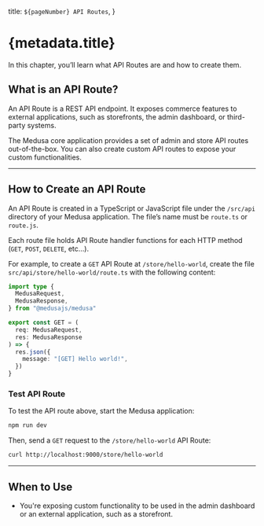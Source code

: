   title: `${pageNumber} API Routes`,
}

# {metadata.title}

In this chapter, you’ll learn what API Routes are and how to create them.

## What is an API Route?

An API Route is a REST API endpoint. It exposes commerce features to external applications, such as storefronts, the admin dashboard, or third-party systems.

The Medusa core application provides a set of admin and store API routes out-of-the-box. You can also create custom API routes to expose your custom functionalities.

---

## How to Create an API Route

An API Route is created in a TypeScript or JavaScript file under the `/src/api` directory of your Medusa application. The file’s name must be `route.ts` or `route.js`. 

Each route file holds API Route handler functions for each HTTP method (`GET`, `POST`, `DELETE`, etc…).

For example, to create a `GET` API Route at `/store/hello-world`, create the file `src/api/store/hello-world/route.ts` with the following content:

```ts title="src/api/store/hello-world/route.ts"
import type {
  MedusaRequest,
  MedusaResponse,
} from "@medusajs/medusa"

export const GET = (
  req: MedusaRequest,
  res: MedusaResponse
) => {
  res.json({
    message: "[GET] Hello world!",
  })
}
```

### Test API Route

To test the API route above, start the Medusa application:

```bash npm2yarn
npm run dev
```

Then, send a `GET` request to the `/store/hello-world` API Route:

```bash apiTesting testApiUrl="http://localhost:9000/store/hello-world" testApiMethod="GET"
curl http://localhost:9000/store/hello-world
```

---

## When to Use

<Note title="Use API routes when" type="success">

- You're exposing custom functionality to be used in the admin dashboard or an external application, such as a storefront.

</Note>
